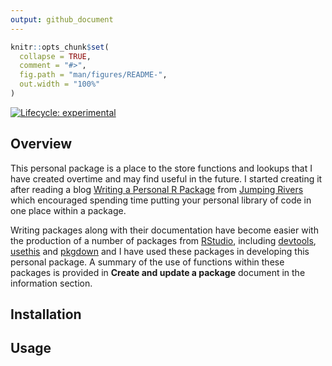 ```yaml
---
output: github_document
---
```


<!-- README.md is generated from README.Rmd. Please edit that file -->

```r
knitr::opts_chunk$set(
  collapse = TRUE,
  comment = "#>",
  fig.path = "man/figures/README-",
  out.width = "100%"
)
```

<!-- badges: start -->
[![Lifecycle: experimental](https://img.shields.io/badge/lifecycle-experimental-orange.svg)](https://www.tidyverse.org/lifecycle/#experimental)
<!-- badges: end -->

## Overview

This personal package is a place to the store functions and lookups that I have 
created overtime and may find useful in the future. I started creating it after reading 
a blog [Writing a Personal R Package](https://www.jumpingrivers.com/blog/personal-r-package/) 
from [Jumping Rivers](https://www.jumpingrivers.com/) which encouraged spending time 
putting your personal library of code in one place within a package.

Writing packages along with their documentation have become easier with the production 
of a number of packages from [RStudio](https://rstudio.com/), including [devtools](https://devtools.r-lib.org/), [usethis](https://usethis.r-lib.org/) and [pkgdown](https://pkgdown.r-lib.org/) and I have used these packages in developing this 
personal package. A summary of the use of functions within these packages is provided in
**Create and update a package** document in the information section.

## Installation

## Usage

